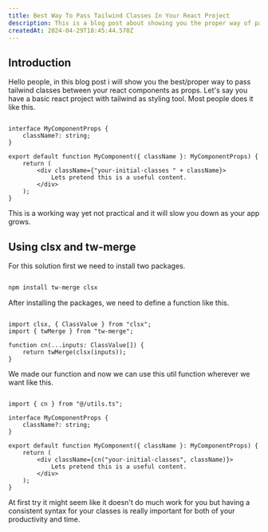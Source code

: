 ```yaml
---
title: Best Way To Pass Tailwind Classes In Your React Project
description: This is a blog post about showing you the proper way of passing tailwind classes inside your react components.
createdAt: 2024-04-29T18:45:44.570Z
---
```


## Introduction

Hello people, in this blog post i will show you the 
best/proper way to pass tailwind classes between your 
react components as props. Let's say you have a basic
react project with tailwind as styling tool. Most people
does it like this.

```tsx

interface MyComponentProps {
    className?: string;
}

export default function MyComponent({ className }: MyComponentProps) {
    return (
        <div className={"your-initial-classes " + className}>
            Lets pretend this is a useful content.
        </div>
    );
}

```

This is a working way yet not practical and it will slow you down as your app grows.

## Using clsx and tw-merge

For this solution first we need to install two packages.

```bash

npm install tw-merge clsx

```

After installing the packages, we need to define a function like this.

```tsx

import clsx, { ClassValue } from "clsx";
import { twMerge } from "tw-merge";

function cn(...inputs: ClassValue[]) {
	return twMerge(clsx(inputs));
}

```

We made our function and now we can use this util function wherever we want like this.

```tsx

import { cn } from "@/utils.ts";

interface MyComponentProps {
    className?: string;
}

export default function MyComponent({ className }: MyComponentProps) {
    return (
        <div className={cn("your-initial-classes", className)}>
            Lets pretend this is a useful content.
        </div>
    );
}

```

At first try it might seem like it doesn't do much work 
for you but having a consistent syntax for your classes
is really important for both of your productivity and time.